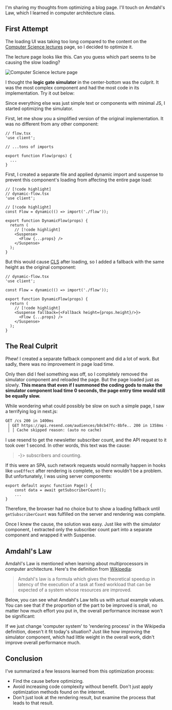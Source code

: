 

I'm sharing my thoughts from optimizing a blog page. I'll touch on Amdahl's Law, which I learned in computer architecture class.

## First Attempt

The loading UI was taking too long compared to the content on the [Computer Science lectures](/cs) page, so I decided to optimize it.

The lecture page looks like this. Can you guess which part seems to be causing the slow loading?

<Image src={screenshot} alt="Computer Science lecture page" />

I thought the **logic gate simulator** in the center-bottom was the culprit. It was the most complex component and had the most code in its implementation. Try it out below:

<Flow id='/cs' initialJSON={not} height={250} hideNodeButtons />

Since everything else was just simple text or components with minimal JS, I started optimizing the simulator.

First, let me show you a simplified version of the original implementation. It was no different from any other component:

```tsx
// flow.tsx
'use client';

// ...tons of imports

export function Flow(props) {
  ...
}
```

First, I created a separate file and applied dynamic import and suspense to prevent this component's loading from affecting the entire page load:

```tsx
// [!code highlight]
// dynamic-flow.tsx
'use client';

// [!code highlight]
const Flow = dynamic(() => import('./flow'));

export function DynamicFlow(props) {
  return (
    // [!code highlight]
    <Suspense>
      <Flow {...props} />
    </Suspense>
  );
}
```

But this would cause [CLS](https://web.dev/articles/cls) after loading, so I added a fallback with the same height as the original component:

```tsx
// dynamic-flow.tsx
'use client';

const Flow = dynamic(() => import('./flow'));

export function DynamicFlow(props) {
  return (
    // [!code highlight]
    <Suspense fallback={<Fallback height={props.height}/>}>
      <Flow {...props} />
    </Suspense>
  );
}
```

## The Real Culprit

Phew! I created a separate fallback component and did a lot of work. But sadly, there was no improvement in page load time.

Only then did I feel something was off, so I completely removed the simulator component and reloaded the page. But the page loaded just as slowly. **This means that even if I summoned the coding gods to make the simulator component load time 0 seconds, the page entry time would still be equally slow.**

While wondering what could possibly be slow on such a simple page, I saw a terrifying log in next.js:

```txt
GET /cs 200 in 1400ms
 │ GET https://api.resend.com/audiences/b8cb47fc-8bfe.. 200 in 1358ms (cache skip)
 │ │ Cache skipped reason: (auto no cache)
```

I use <Link href="https://resend.com">resend</Link> to get the newsletter subscriber count, and the API request to it took over 1 second. In other words, this text was the cause:

<blockquote><Suspense fallback={<span>-</span>}><SubscriberCount /></Suspense> subscribers and counting.</blockquote>

If this were an SPA, such network requests would normally happen in hooks like `useEffect` after rendering is complete, so there wouldn't be a problem. But unfortunately, I was using server components:

```tsx
export default async function Page() {
	const data = await getSubscriberCount();
	...
}
```

Therefore, the browser had no choice but to show a loading fallback until `getSubscriberCount` was fulfilled on the server and rendering was complete.

Once I knew the cause, the solution was easy. Just like with the simulator component, I extracted only the subscriber count part into a separate component and wrapped it with Suspense.

## Amdahl's Law

Amdahl's Law is mentioned when learning about multiprocessors in computer architecture. Here's the definition from [Wikipedia](https://en.wikipedia.org/wiki/Amdahl%27s_law):

> Amdahl's law is a formula which gives the theoretical speedup in latency of the execution of a task at fixed workload that can be expected of a system whose resources are improved.

Below, you can see what Amdahl's Law tells us with actual example values. You can see that if the proportion of the part to be improved is small, no matter how much effort you put in, the overall performance increase won't be significant:

<AmdahlLawExample />

If we just change 'computer system' to 'rendering process' in the Wikipedia definition, doesn't it fit today's situation? Just like how improving the simulator component, which had little weight in the overall work, didn't improve overall performance much.

## Conclusion

I've summarized a few lessons learned from this optimization process:

- Find the cause before optimizing.
- Avoid increasing code complexity without benefit. Don't just apply optimization methods found on the internet.
- Don't just look at the rendering result, but examine the process that leads to that result.
